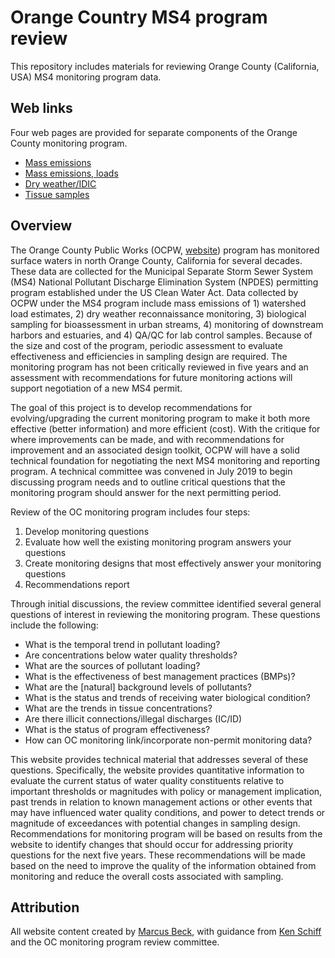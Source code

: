 # Orange Country MS4 program review

This repository includes materials for reviewing Orange County (California, USA) MS4 monitoring program data.

## Web links

Four web pages are provided for separate components of the Orange County monitoring program. 

* [Mass emissions](https://sccwrp.shinyapps.io/ocms4review/mass_emissions.Rmd)
* [Mass emissions, loads](https://sccwrp.shinyapps.io/ocms4review/mass_emissions_loads.Rmd)
* [Dry weather/IDIC](https://sccwrp.shinyapps.io/ocms4review/dry_weather.Rmd)
* [Tissue samples](https://sccwrp.shinyapps.io/ocms4review/tissue.Rmd)

## Overview

The Orange County Public Works (OCPW, [website](http://www.ocpublicworks.com/)) program has monitored surface waters in north Orange County, California for several decades.  These data are collected for the Municipal Separate Storm Sewer System (MS4) National Pollutant Discharge Elimination System (NPDES) permitting program established under the US Clean Water Act.  Data collected by OCPW under the MS4 program include mass emissions of 1) watershed load estimates, 2) dry weather reconnaissance monitoring, 3) biological sampling for bioassessment in urban streams, 4) monitoring of downstream harbors and estuaries, and 4) QA/QC for lab control samples.  Because of the size and cost of the program, periodic assessment to evaluate effectiveness and efficiencies in sampling design are required.  The monitoring program has not been critically reviewed in five years and an assessment with recommendations for future monitoring actions will support negotiation of a new MS4 permit.  

The goal of this project is to develop recommendations for evolving/upgrading the current monitoring program to make it both more effective (better information) and more efficient (cost).  With the critique for where improvements can be made, and with recommendations for improvement and an associated design toolkit, OCPW will have a solid technical foundation for negotiating the next MS4 monitoring and reporting program.  A technical committee was convened in July 2019 to begin discussing program needs and to outline critical questions that the monitoring program should answer for the next permitting period.    

Review of the OC monitoring program includes four steps:

1. Develop monitoring questions
1. Evaluate how well the existing monitoring program answers your questions
1. Create monitoring designs that most effectively answer your monitoring questions
1. Recommendations report

Through initial discussions, the review committee identified several general questions of interest in reviewing the monitoring program.  These questions include the following: 

* What is the temporal trend in pollutant loading?
* Are concentrations below water quality thresholds?
* What are the sources of pollutant loading?
* What is the effectiveness of best management practices (BMPs)?
* What are the [natural] background levels of pollutants?
* What is the status and trends of receiving water biological condition?
* What are the trends in tissue concentrations?
* Are there illicit connections/illegal discharges (IC/ID) 
* What is the status of program effectiveness?
* How can OC monitoring link/incorporate non-permit monitoring data?

This website provides technical material that addresses several of these questions. Specifically, the website provides quantitative information to evaluate the current status of water quality constituents relative to important thresholds or magnitudes with policy or management implication, past trends in relation to known management actions or other events that may have influenced water quality conditions, and power to detect trends or magnitude of exceedances with potential changes in sampling design. Recommendations for monitoring program will be based on results from the website to identify changes that should occur for addressing priority questions for the next five years.  These recommendations will be made based on the need to improve the quality of the information obtained from monitoring and reduce the overall costs associated with sampling.  

<!-- ## Methods -->

<!-- This plot shows 20 simulated time series of trends that are based on variance estimates from the observed time series.  Four types of simulations are shown.  In the top left, a trend of 30\% change from the original value is shown with a sampling effort of 30\% that of the original time series. In the top right, a trend of 30\% change from the original value is shown with a sampling effort of 100\% that of the original time series. In the bottom left, a trend of 100\% change from the original value is shown with a sampling effort of 30\% that of the original time series. In the bottom left, a trend of 100\% change from the original value is shown with a sampling effort of 10\% that of the original time series. Lines in red are significant ($\alpha$ = 0.05) based on results of a linear trend analysis.  The total power is based on the number of significant results for each scenario divided by the total number of simulations (n = 20 for each).  As such, increasing power is observed with stronger trends and higher sampling densities. -->

<!-- ```{r} -->
<!-- renderPlot({powplo2()}, height = 550, width = 900) -->
<!-- ``` -->

## Attribution 

All website content created by [Marcus Beck](mailto:mbeck@tbep.org), with guidance from [Ken Schiff](mailto:kens@sccwrp.org) and the OC monitoring program review committee.
